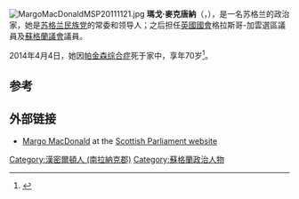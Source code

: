 [[File:MargoMacDonaldMSP20111121.jpg|thumb]]
'''瑪戈·麥克唐納'''（{{lang-en|Margo MacDonald}}，{{bd|1943年|4月19日|2014年|4月4日|catIdx=MacDonald}}），是一名苏格兰的政治家，她是[[苏格兰民族党|苏格兰民族党]]的常委和领导人；之后担任[[英國國會|英國國會]]格拉斯哥-加雲選區議員及[[蘇格蘭議會|蘇格蘭議會]]{{link-en|洛錫安選區|Lothian (Scottish Parliament electoral region)}}議員。

2014年4月4日，她因[[帕金森氏症|帕金森综合症]]死于家中，享年70岁<ref>{{Cite web|url=http://www.theguardian.com/uk-news/2014/apr/04/scottish-politician-margo-maconald-dies-70-parkinsons|title=Scottish politician Margo MacDonald dies aged 70|publisher=''[[The_Guardian|The Guardian]]''|date=4 April 2014|accessdate=5 April 2014|archive-date=2016-04-25|archive-url=https://web.archive.org/web/20160425204853/http://www.theguardian.com/uk-news/2014/apr/04/scottish-politician-margo-maconald-dies-70-parkinsons|dead-url=no}}</ref>。

==参考==
{{Reflist}}

==外部链接==
* [http://www.scottish.parliament.uk/msps/currentmsps/Margo-MacDonald-MSP.aspx Margo MacDonald] {{Wayback|url=http://www.scottish.parliament.uk/msps/currentmsps/Margo-MacDonald-MSP.aspx |date=20140407084843 }} at the [http://www.scottish.parliament.uk/ Scottish Parliament website] {{Wayback|url=http://www.scottish.parliament.uk/ |date=20061231061153 }}

{{DEFAULTSORT:MacDonald, Margo}}
[[Category:漢密爾頓人_(南拉納克郡)|Category:漢密爾頓人 (南拉納克郡)]]
[[Category:蘇格蘭政治人物|Category:蘇格蘭政治人物]]